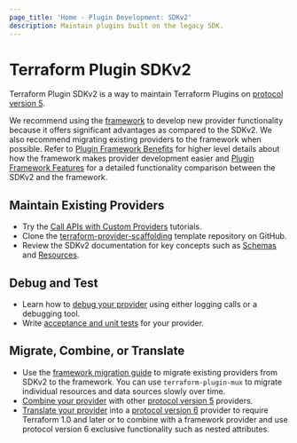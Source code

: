 ```yaml
---
page_title: 'Home - Plugin Development: SDKv2'
description: Maintain plugins built on the legacy SDK.
---
```


# Terraform Plugin SDKv2

Terraform Plugin SDKv2 is a way to maintain Terraform Plugins on [protocol version 5](/terraform/plugin/terraform-plugin-protocol#protocol-version-5).

We recommend using the [framework](/terraform/plugin/framework) to develop new provider functionality because it offers significant advantages as compared to the SDKv2. We also recommend migrating existing providers to the framework when possible. Refer to [Plugin Framework Benefits](/terraform/plugin/framework-benefits) for higher level details about how the framework makes provider development easier and [Plugin Framework Features](/terraform/plugin/framework/migrating/benefits) for a detailed functionality comparison between the SDKv2 and the framework.

## Maintain Existing Providers

- Try the [Call APIs with Custom Providers](/terraform/tutorials/providers) tutorials.
- Clone the [terraform-provider-scaffolding](https://github.com/hashicorp/terraform-provider-scaffolding) template repository on GitHub.
- Review the SDKv2 documentation for key concepts such as [Schemas](/terraform/plugin/sdkv2/schemas) and [Resources](/terraform/plugin/sdkv2/resources). 

## Debug and Test

- Learn how to [debug your provider](/terraform/plugin/sdkv2/debugging) using either logging calls or a debugging tool.
- Write [acceptance and unit tests](/terraform/plugin/sdkv2/testing) for your provider.

## Migrate, Combine, or Translate

- Use the [framework migration guide](/terraform/plugin/framework/migrating) to migrate existing providers from SDKv2 to the framework. You can use `terraform-plugin-mux` to migrate individual resources and data sources slowly over time.
- [Combine your provider](/terraform/plugin/mux/combining-protocol-version-5-providers) with other [protocol version 5](/terraform/plugin/terraform-plugin-protocol#protocol-version-5) providers.
- [Translate your provider](/terraform/plugin/mux/translating-protocol-version-5-to-6) into a [protocol version 6](/terraform/plugin/terraform-plugin-protocol#protocol-version-6) provider to require Terraform 1.0 and later or to combine with a framework provider and use protocol version 6 exclusive functionality such as nested attributes.
